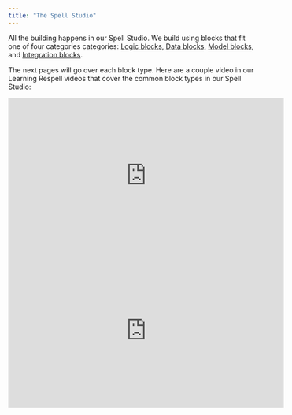 ```yaml
---
title: "The Spell Studio"
---
```


All the building happens in our Spell Studio. We build using blocks that fit one of four categories categories: [Logic blocks](/logic-blocks), [Data blocks](/data-blocks), [Model blocks](/model-blocks), and [Integration blocks](/integration-blocks).

The next pages will go over each block type. Here are a couple video in our Learning Respell videos that cover the common block types in our Spell Studio:

<iframe
  width="560"
  height="315"
  src="https://youtu.be/cppZiPDs69s"
  title="YouTube video player"
  frameborder="0"
  allow="accelerometer; autoplay; clipboard-write; encrypted-media; gyroscope; picture-in-picture"
  allowfullscreen
></iframe>

<iframe
  width="560"
  height="315"
  src="https://youtu.be/W3K536AlseM"
  title="YouTube video player"
  frameborder="0"
  allow="accelerometer; autoplay; clipboard-write; encrypted-media; gyroscope; picture-in-picture"
  allowfullscreen
></iframe>